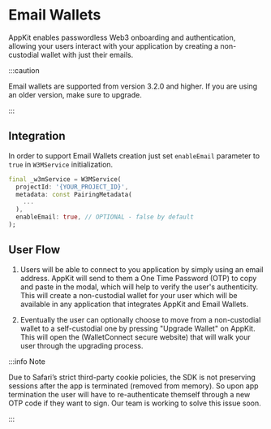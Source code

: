 
# Email Wallets

AppKit enables passwordless Web3 onboarding and authentication, allowing your users interact with your application by creating a non-custodial wallet with just their emails.

:::caution

Email wallets are supported from version 3.2.0 and higher. If you are using an older version, make sure to upgrade.

:::

## Integration

In order to support Email Wallets creation just set `enableEmail` parameter to `true` in `W3MService` initialization.

```dart
final _w3mService = W3MService(
  projectId: '{YOUR_PROJECT_ID}',
  metadata: const PairingMetadata(
    ...
  ),
  enableEmail: true, // OPTIONAL - false by default
);
```

## User Flow

1. Users will be able to connect to you application by simply using an email address. AppKit will send to them a One Time Password (OTP) to copy and paste in the modal, which will help to verify the user's authenticity. This will create a non-custodial wallet for your user which will be available in any application that integrates AppKit and Email Wallets.

2. Eventually the user can optionally choose to move from a non-custodial wallet to a self-custodial one by pressing "Upgrade Wallet" on AppKit. This will open the (WalletConnect secure website) that will walk your user through the upgrading process.

:::info Note

Due to Safari’s strict third-party cookie policies, the SDK is not preserving sessions after the app is terminated (removed from memory). So upon app termination the user will have to re-authenticate themself through a new OTP code if they want to sign. Our team is working to solve this issue soon.

:::

